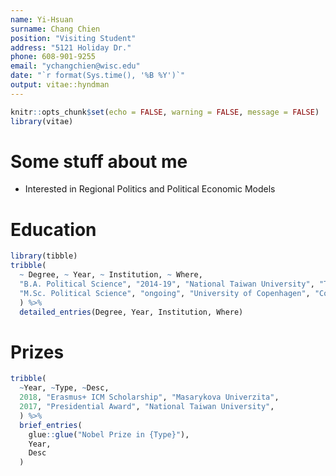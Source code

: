 ---
name: Yi-Hsuan
surname: Chang Chien
position: "Visiting Student"
address: "5121 Holiday Dr."
phone: 608-901-9255
email: "ychangchien@wisc.edu"
date: "`r format(Sys.time(), '%B %Y')`"
output: vitae::hyndman
---

```{r setup, include=FALSE}
knitr::opts_chunk$set(echo = FALSE, warning = FALSE, message = FALSE)
library(vitae)
```

# Some stuff about me

 * Interested in Regional Politics and Political Economic Models

# Education

```{r}
library(tibble)
tribble(
  ~ Degree, ~ Year, ~ Institution, ~ Where,
  "B.A. Political Science", "2014-19", "National Taiwan University", "Taipei City, Taiwan",
  "M.Sc. Political Science", "ongoing", "University of Copenhagen", "Copenhagen, Denmark",
  ) %>% 
  detailed_entries(Degree, Year, Institution, Where)
```

# Prizes

```{r}
tribble(
  ~Year, ~Type, ~Desc,
  2018, "Erasmus+ ICM Scholarship", "Masarykova Univerzita",
  2017, "Presidential Award", "National Taiwan University",
  ) %>% 
  brief_entries(
    glue::glue("Nobel Prize in {Type}"),
    Year, 
    Desc
  )
```

